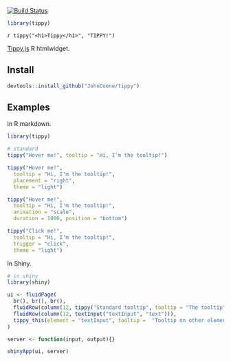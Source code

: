[![Build Status](https://travis-ci.org/JohnCoene/tippy.svg?branch=master)](https://travis-ci.org/JohnCoene/tippy)

```r
library(tippy)
```

`r tippy("<h1>Tippy</h1>", "TIPPY!")`

[Tippy.js](https://atomiks.github.io/tippyjs) R htmlwidget.

## Install

```r
devtools::install_github("JohnCoene/tippy")
```

## Examples

In R markdown.

```r
library(tippy)

# standard
tippy("Hover me!", tooltip = "Hi, I'm the tooltip!")

tippy("Hover me!", 
  tooltip = "Hi, I'm the tooltip!", 
  placement = "right",
  theme = "light")

tippy("Hover me!", 
  tooltip = "Hi, I'm the tooltip!", 
  animation = "scale",
  duration = 1000, position = "bottom")

tippy("Click me!", 
  tooltip = "Hi, I'm the tooltip!", 
  trigger = "click",
  theme = "light")
```

In Shiny.

```r
# in shiny
library(shiny)

ui <- fluidPage(
  br(), br(), br(),
  fluidRow(column(12, tippy("Standard tooltip", tooltip = "The tooltip"))),
  fluidRow(column(12, textInput("textInput", "text"))),
  tippy_this(element = "textInput", tooltip =  "Tooltip on other element")
)

server <- function(input, output){}

shinyApp(ui, server)
```
